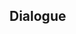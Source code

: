 {{Genius Invokation TCG Stage
|type         = Friendly Fracas
|group        = Invitation Board
|character    = Ganyu
|requirement  = 1
|introduction = "Hmm? My productivity will increase if I do something else for a while? I see. Well, if that's the case..."<br />Hint: Ganyu's deck revolves around the use of her Skill, "Frostflake Arrow." This Skill can do immense DMG to characters on standby.
|objective_1  = Achieve victory
|reward_1     = Ganyu*1
|objective_2  = Achieve victory within 6 Rounds
|reward_2     = Undivided Heart*1
|objective_3  = Win with less than 2 characters defeated
|reward_3     = Undivided Heart*1
|lineup       = Ganyu;Diona;Keqing
|action       = Undivided Heart;Broken Rime's Echo;Skyward Harp;Sacrificial Bow;Gambler's Earrings;Elemental Resonance: Woven Ice;Elemental Resonance: Shattering Ice;Strategize;Changing Shifts;I Haven't Lost Yet!;Knights of Favonius Library;Jade Chamber;The Bestest Travel Companion!;Toss-Up;Liben;Undivided Heart;Broken Rime's Echo;Skyward Harp;Sacrificial Bow;Gambler's Earrings;Elemental Resonance: Woven Ice;Elemental Resonance: Shattering Ice;Strategize;Changing Shifts;I Haven't Lost Yet!;Knights of Favonius Library;Jade Chamber;The Bestest Travel Companion!;Toss-Up;Liben
}}

==Dialogue==
{{Transclude|Genius Invokation TCG/Stage/Ganyu|Friendly Fracas}}